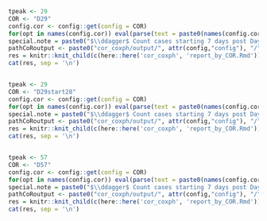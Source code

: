 ```r

tpeak <- 29
COR <- "D29"
config.cor <- config::get(config = COR)
for(opt in names(config.cor)) eval(parse(text = paste0(names(config.cor[opt])," <- config.cor[[opt]]")))
special.note = paste0("$\\ddagger$ Count cases starting 7 days post Day 29.")
pathCoRoutput <- paste0("cor_coxph/output/", attr(config,"config"), "/", COR)
res = knitr::knit_child(c(here::here('cor_coxph', 'report_by_COR.Rmd')), quiet = TRUE)
cat(res, sep = '\n')


tpeak <- 29
COR <- "D29start28"
config.cor <- config::get(config = COR)
for(opt in names(config.cor)) eval(parse(text = paste0(names(config.cor[opt])," <- config.cor[[opt]]")))
special.note = paste0("$\\ddagger$ Count cases starting 7 days post Day 57.")
pathCoRoutput <- paste0("cor_coxph/output/", attr(config,"config"), "/", COR)
res = knitr::knit_child(c(here::here('cor_coxph', 'report_by_COR.Rmd')), quiet = TRUE)
cat(res, sep = '\n')


tpeak <- 57
COR <- "D57"
config.cor <- config::get(config = COR)
for(opt in names(config.cor)) eval(parse(text = paste0(names(config.cor[opt])," <- config.cor[[opt]]")))
special.note = paste0("$\\ddagger$ Count cases starting 7 days post Day 57.")
pathCoRoutput <- paste0("cor_coxph/output/", attr(config,"config"), "/", COR)
res = knitr::knit_child(c(here::here('cor_coxph', 'report_by_COR.Rmd')), quiet = TRUE)
cat(res, sep = '\n')


```
